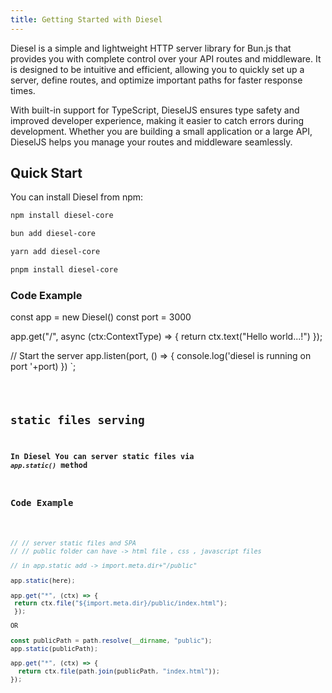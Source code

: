 ```yaml
---
title: Getting Started with Diesel
---
```


Diesel is a simple and lightweight HTTP server library for Bun.js that provides you with complete control over your API routes and middleware. It is designed to be intuitive and efficient, allowing you to quickly set up a server, define routes, and optimize important paths for faster response times.

With built-in support for TypeScript, DieselJS ensures type safety and improved developer experience, making it easier to catch errors during development. Whether you are building a small application or a large API, DieselJS helps you manage your routes and middleware seamlessly.
## Quick Start

You can install Diesel from npm:


```bash
npm install diesel-core
```
```bash
bun add diesel-core
```
```bash
yarn add diesel-core
```
```bash
pnpm install diesel-core
```

### Code Example



const app = new Diesel()
const port = 3000

app.get("/", async (ctx:ContextType) => {
 return ctx.text("Hello world...!")
});


// Start the server
app.listen(port, () => {
  console.log('diesel is running on port '+port)
})
`;


<Code code = {mainCode} lang='ts' title={fileName} mark={highlights} />

## static files serving

**In Diesel You can server static files via *`app.static()`* method**


### Code Example

```typescript

// // server static files and SPA
// // public folder can have -> html file , css , javascript files

// in app.static add -> import.meta.dir+"/public"

app.static(here);

app.get("*", (ctx) => {
 return ctx.file("${import.meta.dir}/public/index.html");
 });

OR 

const publicPath = path.resolve(__dirname, "public");
app.static(publicPath);

app.get("*", (ctx) => {
  return ctx.file(path.join(publicPath, "index.html"));
});
```